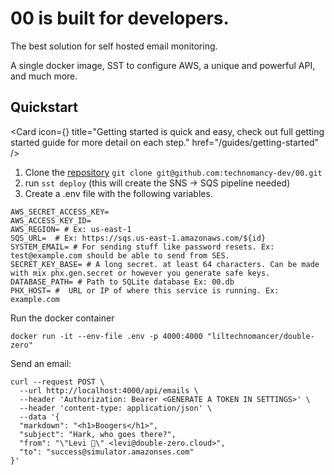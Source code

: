 
# 00 is built for developers.

The best solution for self hosted email monitoring.

A single docker image, SST to configure AWS, a unique and powerful API, and much more.

## Quickstart

<Card icon={<Bolt/>} title="Getting started is quick and easy, check out full getting started guide for more detail on each step." href="/guides/getting-started" />

1. Clone the [repository](https://github.com/technomancy-dev/00)
`git clone git@github.com:technomancy-dev/00.git` <br/>
2. run `sst deploy` (this will create the SNS -> SQS pipeline needed) <br/>
3. Create a .env file with the following variables.
```
AWS_SECRET_ACCESS_KEY=
AWS_ACCESS_KEY_ID=
AWS_REGION= # Ex: us-east-1
SQS_URL=  # Ex: https://sqs.us-east-1.amazonaws.com/${id}
SYSTEM_EMAIL= # For sending stuff like password resets. Ex: test@example.com should be able to send from SES.
SECRET_KEY_BASE= # A long secret. at least 64 characters. Can be made with mix phx.gen.secret or however you generate safe keys.
DATABASE_PATH= # Path to SQLite database Ex: 00.db
PHX_HOST= #  URL or IP of where this service is running. Ex: example.com
```

Run the docker container

`docker run -it --env-file .env -p 4000:4000 "liltechnomancer/double-zero"`

Send an email:
```
curl --request POST \
  --url http://localhost:4000/api/emails \
  --header 'Authorization: Bearer <GENERATE A TOKEN IN SETTINGS>' \
  --header 'content-type: application/json' \
  --data '{
  "markdown": "<h1>Boogers</h1>",
  "subject": "Hark, who goes there?",
  "from": "\"Levi 👻\" <levi@double-zero.cloud>",
  "to": "success@simulator.amazonses.com"
}'
```
